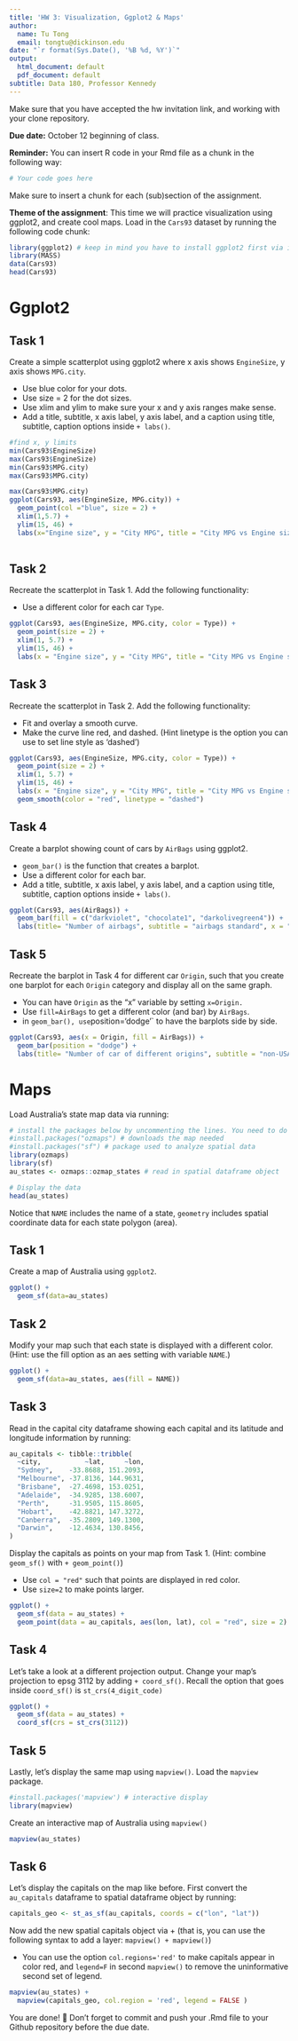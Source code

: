 ```yaml
---
title: 'HW 3: Visualization, Ggplot2 & Maps'
author:
  name: Tu Tong
  email: tongtu@dickinson.edu
date: "`r format(Sys.Date(), '%B %d, %Y')`"
output:
  html_document: default
  pdf_document: default
subtitle: Data 180, Professor Kennedy
---
```


Make sure that you have accepted the hw invitation link, and working with your clone repository.

**Due date:** October 12 beginning of class.

**Reminder:** You can insert R code in your Rmd file as a chunk in the following way:
```r
# Your code goes here
```
Make sure to insert a chunk for each (sub)section of the assignment.

**Theme of the assignment**: This time we will practice visualization using ggplot2, and create cool maps. Load in the `Cars93` dataset by running the following code chunk:

```r
library(ggplot2) # keep in mind you have to install ggplot2 first via install.packages() if it's not installed in your machine
library(MASS)
data(Cars93)
head(Cars93)
```

# Ggplot2

## Task 1
Create a simple scatterplot using ggplot2 where x axis shows `EngineSize`, y axis shows `MPG.city`.

* Use blue color for your dots.
* Use size = 2 for the dot sizes.
* Use xlim and ylim to make sure your x and y axis ranges make sense.
* Add a title, subtitle, x axis label, y axis label, and a caption using title, subtitle, caption options inside `+ labs()`.

 
```r
#find x, y limits 
min(Cars93$EngineSize)
max(Cars93$EngineSize)
min(Cars93$MPG.city)
max(Cars93$MPG.city)

max(Cars93$MPG.city)
ggplot(Cars93, aes(EngineSize, MPG.city)) +
  geom_point(col ="blue", size = 2) +
  xlim(1,5.7) +
  ylim(15, 46) +
  labs(x="Engine size", y = "City MPG", title = "City MPG vs Engine size", subtitle = "miles per gallon vs litres", caption = "based on the Cars93 dataset")
  

```

## Task 2
Recreate the scatterplot in Task 1. Add the following functionality:

* Use a different color for each car `Type`.
```r
ggplot(Cars93, aes(EngineSize, MPG.city, color = Type)) +
  geom_point(size = 2) +
  xlim(1, 5.7) +
  ylim(15, 46) +
  labs(x = "Engine size", y = "City MPG", title = "City MPG vs Engine size for all types of car", subtitle = "Miles per gallon vs litres", caption = "based on Cars93 dataset")
```

## Task 3
Recreate the scatterplot in Task 2. Add the following functionality:

* Fit and overlay a smooth curve.
* Make the curve line red, and dashed. (Hint linetype is the option you can use to set line style as 'dashed')

```r
ggplot(Cars93, aes(EngineSize, MPG.city, color = Type)) +
  geom_point(size = 2) +
  xlim(1, 5.7) +
  ylim(15, 46) +
  labs(x = "Engine size", y = "City MPG", title = "City MPG vs Engine size for all types of car", subtitle = "Miles per gallon vs litres", caption = "based on Cars93 dataset") +
  geom_smooth(color = "red", linetype = "dashed")
```

## Task 4
Create a barplot showing count of cars by `AirBags` using ggplot2.

* `geom_bar()` is the function that creates a barplot.
* Use a different color for each bar.
* Add a title, subtitle, x axis label, y axis label, and a caption using title, subtitle, caption options inside `+ labs()`.

```r
ggplot(Cars93, aes(AirBags)) +
  geom_bar(fill = c("darkviolet", "chocolate1", "darkolivegreen4")) +
  labs(title= "Number of airbags", subtitle = "airbags standard", x = "Availability", y = "Count", caption = "based on Cars93 dataset")
```

## Task 5
Recreate the barplot in Task 4 for different car `Origin`, such that you create one barplot for each `Origin` category and display all on the same graph.

* You can have `Origin` as the "x" variable by setting `x=Origin.`
* Use `fill=AirBags` to get a different color (and bar) by `AirBags`.
* in `geom_bar(), use `position='dodge'` to have the barplots side by side.

```r
ggplot(Cars93, aes(x = Origin, fill = AirBags)) +
  geom_bar(position = "dodge") +
  labs(title= "Number of car of different origins", subtitle = "non-USA or USA", x = "Origin", y = "Count", caption = "based on Cars93 dataset")
```

# Maps
Load Australia's state map data via running:
```r
# install the packages below by uncommenting the lines. You need to do this only once.
#install.packages("ozmaps") # downloads the map needed
#install.packages("sf") # package used to analyze spatial data
library(ozmaps)
library(sf)
au_states <- ozmaps::ozmap_states # read in spatial dataframe object

# Display the data
head(au_states)
```
Notice that `NAME` includes the name of a state, `geometry` includes spatial coordinate data for each state polygon (area).

## Task 1
Create a map of Australia using `ggplot2`.
```r
ggplot() +
  geom_sf(data=au_states) 
```

## Task 2
Modify your map such that each state is displayed with a different color. (Hint: use the fill option as an aes setting with variable `NAME`.)
```r
ggplot() +
  geom_sf(data=au_states, aes(fill = NAME)) 
```
## Task 3
Read in the capital city dataframe showing each capital and its latitude and longitude information by running:
```r
au_capitals <- tibble::tribble( 
  ~city,           ~lat,     ~lon,
  "Sydney",    -33.8688, 151.2093,  
  "Melbourne", -37.8136, 144.9631, 
  "Brisbane",  -27.4698, 153.0251, 
  "Adelaide",  -34.9285, 138.6007, 
  "Perth",     -31.9505, 115.8605, 
  "Hobart",    -42.8821, 147.3272, 
  "Canberra",  -35.2809, 149.1300, 
  "Darwin",    -12.4634, 130.8456, 
)
```

Display the capitals as points on your map from Task 1. (Hint: combine `geom_sf()` with `+ geom_point()`)

* Use `col = "red"` such that points are displayed in red color.
* Use `size=2` to make points larger.

```r
ggplot() +
  geom_sf(data = au_states) +
  geom_point(data = au_capitals, aes(lon, lat), col = "red", size = 2) 
```


## Task 4
Let's take a look at a different projection output. Change your map's projection to epsg 3112 by adding `+ coord_sf()`. Recall the option that goes inside `coord_sf()` is `st_crs(4_digit_code)`
```r
ggplot() +
  geom_sf(data = au_states) +
  coord_sf(crs = st_crs(3112))
```

## Task 5
Lastly, let's display the same map using `mapview()`. Load the `mapview` package.

```r
#install.packages('mapview') # interactive display
library(mapview)
```
Create an interactive map of Australia using `mapview()`

```r
mapview(au_states)
```

## Task 6
Let's display the capitals on the map like before. First convert the `au_capitals` dataframe to spatial dataframe object by running:
```r
capitals_geo <- st_as_sf(au_capitals, coords = c("lon", "lat"))
```

Now add the new spatial capitals object via + (that is, you can use the following syntax to add a layer: `mapview() + mapview()`)

* You can use the option `col.regions='red'` to make capitals appear in color red, and `legend=F` in second `mapview()` to remove the uninformative second set of legend. 

```r
mapview(au_states) + 
  mapview(capitals_geo, col.region = 'red', legend = FALSE )
```



You are done! 🏁 Don't forget to commit and push your .Rmd file to your Github repository before the due date.


